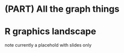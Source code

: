 # (PART) All the graph things {-} 

# R graphics landscape {#r-graphics}

note currently a placehold with slides only